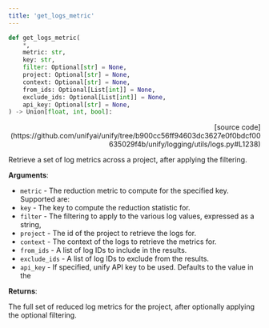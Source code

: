 ```yaml
---
title: 'get_logs_metric'
---
```


```python
def get_logs_metric(
    *,
    metric: str,
    key: str,
    filter: Optional[str] = None,
    project: Optional[str] = None,
    context: Optional[str] = None,
    from_ids: Optional[List[int]] = None,
    exclude_ids: Optional[List[int]] = None,
    api_key: Optional[str] = None,
) -> Union[float, int, bool]:
```

<p align="right">[source code](https://github.com/unifyai/unify/tree/b900cc56ff94603dc3627e0f0bdcf00635029f4b/unify/logging/utils/logs.py#L1238)</p>

Retrieve a set of log metrics across a project, after applying the filtering.

**Arguments**:

- `metric` - The reduction metric to compute for the specified key. Supported are:
- `key` - The key to compute the reduction statistic for.
- `filter` - The filtering to apply to the various log values, expressed as a string,
- `project` - The id of the project to retrieve the logs for.
- `context` - The context of the logs to retrieve the metrics for.
- `from_ids` - A list of log IDs to include in the results.
- `exclude_ids` - A list of log IDs to exclude from the results.
- `api_key` - If specified, unify API key to be used. Defaults to the value in the



**Returns**:

The full set of reduced log metrics for the project, after optionally applying
the optional filtering.